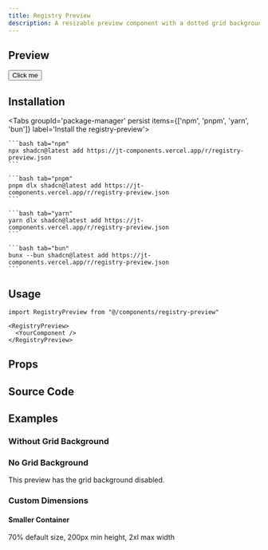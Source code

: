 ```yaml
---
title: Registry Preview
description: A resizable preview component with a dotted grid background for showcasing components in a responsive container.
---
```



## Preview

<RegistryPreview>
  <div className="flex flex-col items-center gap-4">
      <Button>Click me</Button>
  </div>
</RegistryPreview>

## Installation

<div className="w-full flex justify-end">
    <OpenInV0Button url="https://jt-components.vercel.app/r/registry-preview.json" />
</div>

<Tabs groupId='package-manager' persist items={['npm', 'pnpm', 'yarn', 'bun']} label='Install the registry-preview'>

    ```bash tab="npm"
    npx shadcn@latest add https://jt-components.vercel.app/r/registry-preview.json
    ```

    ```bash tab="pnpm"
    pnpm dlx shadcn@latest add https://jt-components.vercel.app/r/registry-preview.json
    ```

    ```bash tab="yarn"
    yarn dlx shadcn@latest add https://jt-components.vercel.app/r/registry-preview.json
    ```

    ```bash tab="bun"
    bunx --bun shadcn@latest add https://jt-components.vercel.app/r/registry-preview.json
    ```
</Tabs>

## Usage

```tsx
import RegistryPreview from "@/components/registry-preview"
```

```tsx
<RegistryPreview>
  <YourComponent />
</RegistryPreview>
```

## Props

<AutoTypeTable path="./registry/registry-preview/components/registry-preview.tsx" name="RegistryPreviewProps" />


## Source Code

<RegistryExplorer 
  componentName="registry-preview" 
  defaultSelectedFile="registry/registry-preview/components/registry-preview.tsx" 
/>

## Examples

### Without Grid Background

<RegistryPreview showGrid={false}>
  <div className="p-8 bg-gradient-to-r from-blue-500 to-purple-600 text-white rounded-lg">
    <h3 className="text-xl font-bold">No Grid Background</h3>
    <p>This preview has the grid background disabled.</p>
  </div>
</RegistryPreview>

### Custom Dimensions

<RegistryPreview defaultSize={70} minHeight="200px" maxWidth="2xl">
  <div className="text-center">
    <h4 className="font-semibold">Smaller Container</h4>
    <p className="text-sm text-muted-foreground">70% default size, 200px min height, 2xl max width</p>
  </div>
</RegistryPreview>

